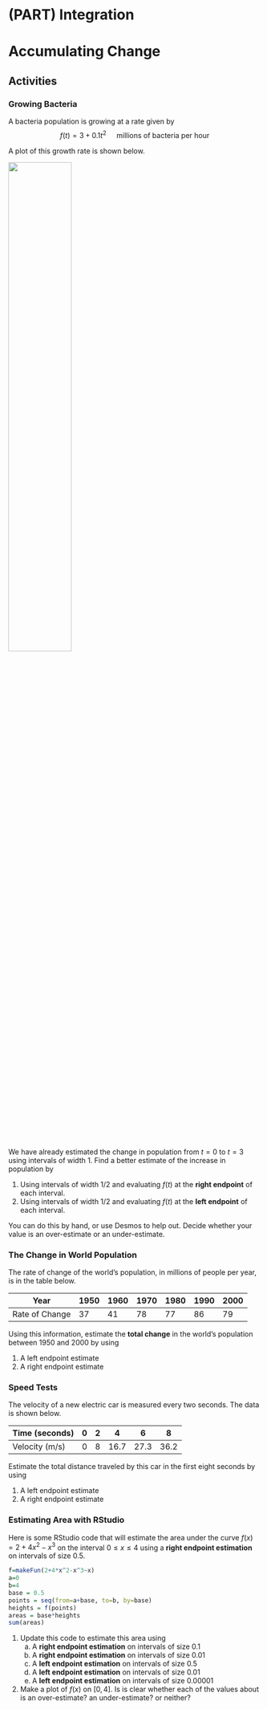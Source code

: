 # (PART) Integration {-}

# Accumulating Change


## Activities


### Growing Bacteria

A bacteria population is growing at a rate given by 
$$f(t)=3+0.1t^2 \quad \text{  millions of bacteria per hour}$$

A plot of this growth rate is shown below.

![](images/integrate-intro.png){width=50%}

We have already estimated the change in population from $t=0$ to $t=3$ using intervals of width 1. Find a better estimate of the increase in population by

1. Using intervals of width 1/2 and evaluating $f(t)$ at the **right endpoint** of each interval. 
1. Using intervals of width 1/2 and evaluating $f(t)$ at the **left endpoint** of each interval.

You can do this by hand, or use Desmos to help out. Decide whether your value is an over-estimate or an under-estimate.


### The Change in World Population

The rate of change of the world's population, in millions of people per year, is in the table below. 


Year  | 1950 | 1960 | 1970 | 1980 | 1990 | 2000 
------+------+------+------+------+------+------
Rate of Change | 37   | 41  | 78  | 77  | 86  | 79   

Using this information, estimate the **total change** in the world's population between 1950 and 2000 by using

1. A left endpoint estimate
2. A right endpoint estimate

### Speed Tests

The velocity of a new electric car is measured every two seconds. The data is shown below.

Time (seconds) | 0 | 2 | 4 | 6 | 8   
---------------+---+---+---+---+---
Velocity (m/s) | 0 | 8 | 16.7 | 27.3 | 36.2 


Estimate the total distance traveled by this car in the first eight seconds by using

1. A left endpoint estimate
2. A right endpoint estimate


### Estimating Area with RStudio

Here is some RStudio code that will estimate the area under the curve $f(x)=2+4x^2-x^3$ on the interval $0 \leq x \leq 4$ using a **right endpoint estimation** on intervals of size $0.5$. 

```r
f=makeFun(2+4*x^2-x^3~x)
a=0
b=4
base = 0.5
points = seq(from=a+base, to=b, by=base)
heights = f(points)
areas = base*heights
sum(areas)
```

1. Update this code to estimate this area using
   a. A **right endpoint estimation** on intervals of size $0.1$
   b. A **right endpoint estimation** on intervals of size $0.01$
   c. A **left endpoint estimation** on intervals of size $0.5$
   d. A **left endpoint estimation** on intervals of size $0.01$
   e. A **left endpoint estimation** on intervals of size $0.00001$
  
2. Make a plot of $f(x)$ on $[0,4]$. Is is clear whether each of the values about is an over-estimate? an under-estimate? or neither?

<!--
## Solutions


### Growing Bacteria

1. Right endpoint estimate  using intervals of width 1/2. 


```r
f = makeFun(3+0.1*t^2~t)
# right endpoint approximation
f(0.5)*0.5 + f(1)*0.5 + f(1.5)*0.5 + f(2)*0.5 + f(2.5)*0.5 + f(3)*0.5 
```


2. Left endpoint estimate  using intervals of width 1/2.

```r
f = makeFun(3+0.1*t^2~t)
# left endpoint approximation
f(0)*0.5 + f(0.5)*0.5 + f(1)*0.5 + f(1.5)*0.5 + f(2)*0.5 + f(2.5)*0.5 
```



### The Change in World Population

1. Left endpoint estimate

```r
37*10 + 41*10 + 78*10 + 77*10 + 86*10
```


2. Right endpoint estimate

```r
41*10 + 78*10 + 77*10 + 86*10 + 79*10
```

### Speed Tests

1. Left endpoint estimate

```r
0*2 + 8*2 + 16.7*2 + 27.3*2
```

2. Right endpoint estimate

```r
8*2 + 16.7*2 + 27.3*2 + 36.2*2
```

### Estimating Area with RStudio





1. We estimate the area below $f(x)=2+4x^2-x^3$ on the interval $0 \leq x \leq 4$ using
   a. A **right endpoint estimation** on intervals of size $0.1$

```r
f=makeFun(2+4*x^2-x^3~x)
a=0
b=4
base = 0.1
points = seq(from=a+base, to=b, by=base)
heights = f(points)
areas = base*heights
sum(areas)
```   

   
   
   b. A **right endpoint estimation** on intervals of size $0.01$
   
```r
f=makeFun(2+4*x^2-x^3~x)
a=0
b=4
base = 0.01
points = seq(from=a+base, to=b, by=base)
heights = f(points)
areas = base*heights
sum(areas)
```    
   
   c. A **left endpoint estimation** on intervals of size $0.5$
   
```r
f=makeFun(2+4*x^2-x^3~x)
a=0
b=4
base = 0.5
points = seq(from=a, to=b-base, by=base)
heights = f(points)
areas = base*heights
sum(areas)
``` 

   d. A **left endpoint estimation** on intervals of size $0.01$
   
```r
f=makeFun(2+4*x^2-x^3~x)
a=0
b=4
base = 0.01
points = seq(from=a, to=b-base, by=base)
heights = f(points)
areas = base*heights
sum(areas)
``` 

   e. A **left endpoint estimation** on intervals of size $0.00001$
   
```r
f=makeFun(2+4*x^2-x^3~x)
a=0
b=4
base = 0.00001
points = seq(from=a, to=b-base, by=base)
heights = f(points)
areas = base*heights
sum(areas)
```    
  
2. Make a plot of $f(x)$ on $[0,4]$. Is is clear whether each of the values about is an over-estimate? an under-estimate? or neither?


```r
f=makeFun(2+4*x^2-x^3~x)
plotFun(f(x)~x, xlim=c(0,4))
``` 

It is **not** clear whether any of these values is an over-estimate or an under-estimate. There is a maximum at $x=2.75$. 

* A left endpoint estimate will be an under-estimate on $[0,2.75]$ and an over-estimate on $[2.75,4]$.
* A right endpoint estimate will be an over-estimate on $[0,2.75]$ and an under-estimate on $[2.75,4]$.

So we can't easily tell whether it's an under-estimate or an over-estimate.

-->